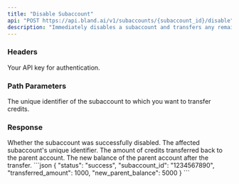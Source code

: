 ```yaml
---
title: "Disable Subaccount"
api: "POST https://api.bland.ai/v1/subaccounts/{subaccount_id}/disable"
description: "Immediately disables a subaccount and transfers any remaining credits back to the parent account."
---
```


### Headers

<ParamField header="authorization" type="string" required>
  Your API key for authentication.
</ParamField>

### Path Parameters

<ParamField path="subaccount_id" type="string" required>
    The unique identifier of the subaccount to which you want to transfer credits.
</ParamField>

### Response
<ResponseField name="status" type="string">
    Whether the subaccount was successfully disabled.
</ResponseField>

<ResponseField name="subaccount_id" type="string">
    The affected subaccount's unique identifier.
</ResponseField>

<ResponseField name="transferred_amount" type="number">
    The amount of credits transferred back to the parent account.
</ResponseField>

<ResponseField name="new_parent_balance" type="number">
    The new balance of the parent account after the transfer.
</ResponseField>

<ResponseExample>
```json
{
    "status": "success",
    "subaccount_id": "1234567890",
    "transferred_amount": 1000,
    "new_parent_balance": 5000
}
```
</ResponseExample>
